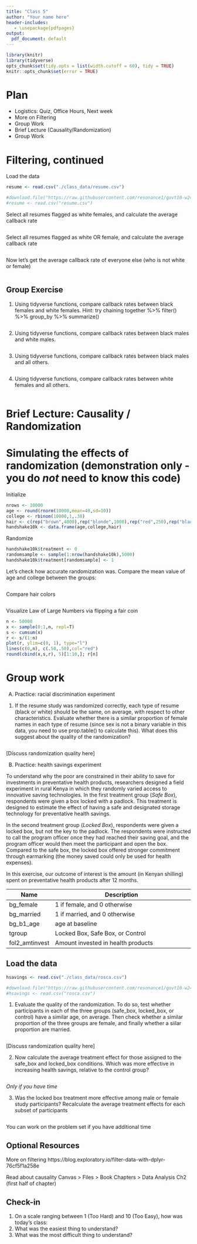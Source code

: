 ```yaml
---
title: "Class 5"
author: "Your name here"
header-includes:
   - \usepackage{pdfpages}
output:
  pdf_document: default
---
```


```r
library(knitr)
library(tidyverse)
opts_chunk$set(tidy.opts = list(width.cutoff = 60), tidy = TRUE)
knitr::opts_chunk$set(error = TRUE)
```

# Plan

* Logistics: Quiz, Office Hours, Next week
* More on Filtering
* Group Work
* Brief Lecture (Causality/Randomization)
* Group Work


# Filtering, continued

Load the data

```r
resume <- read.csv("./class_data/resume.csv")

#download.file("https://raw.githubusercontent.com/resonance1/govt10-w24/main/class_data/resume.csv","resume.csv")
#resume <- read.csv("resume.csv")

```

Select all resumes flagged as white females, and calculate the average callback rate

```r

```

Select all resumes flagged as white OR female, and calculate the average callback rate

```r

```

Now let's get the average callback rate of everyone else (who is not white or female)

```r

```


## Group Exercise

1. Using tidyverse functions, compare callback rates between black females and white females. Hint: try chaining together %>% filter() %>% group_by %>% summarize()

```r

```

2. Using tidyverse functions, compare callback rates between black males and white males. 

```r

```

3. Using tidyverse functions, compare callback rates between black males and all others. 

```r

```

4. Using tidyverse functions, compare callback rates between white females and all others.

```r

```


# Brief Lecture: Causality / Randomization 

# Simulating the effects of randomization (demonstration only - you do *not* need to know this code)

Initialize

```r
nrows <- 10000
age <- round(rnorm(10000,mean=40,sd=10))
college <- rbinom(10000,1,.38)
hair <- c(rep("brown",4000),rep("blonde",1000),rep("red",250),rep("black",4750))
handshake10k <- data.frame(age,college,hair)
```

Randomize

```r
handshake10k$treatment <- 0
randomsample <- sample(1:nrow(handshake10k),5000)
handshake10k$treatment[randomsample] <- 1
```

Let's check how accurate randomization was. Compare the mean value of age and college between the groups:

```r


```

Compare hair colors

```r

```

Visualize Law of Large Numbers via flipping a fair coin

```r
n <- 50000
x <- sample(0:1,n, repl=T)
s <- cumsum(x)
r <- s/(1:n)
plot(r, ylim=c(0, 1), type="l")
lines(c(0,n), c(.50,.50),col="red")
round(cbind(x,s,r), 5)[1:10,]; r[n]
```


# Group work

A) Practice: racial discrimination experiment

1. If the resume study was randomized correctly, each type of resume (black or white) should be the same, on average, with respect to other characteristics. Evaluate whether there is a similar proportion of female names in each type of resume (since sex is not a binary variable in this data, you need to use prop.table() to calculate this). What does this suggest about the quality of the randomization?

```r


```

[Discuss randomization quality here]

B) Practice: health savings experiment

To understand why the poor are constrained in their ability to save for investments in preventative health products, researchers designed a field experiment in rural Kenya in which they randomly varied access to innovative saving technologies.  In the first treatment group (*Safe Box*), respondents were given a box locked with a padlock. This treatment is designed to estimate the effect of having a safe and designated storage technology for preventative health savings.  

In the second treatment group (*Locked Box*), respondents were given a locked box, but not the key to the padlock. The respondents were instructed to call the program officer once they had reached their saving goal, and the program officer would then meet the participant and open the box. Compared to the safe box, the locked box offered stronger commitment through earmarking (the money saved could only be used for health expenses). 

In this exercise, our outcome of interest is the amount (in Kenyan shilling) spent on preventative health products after 12 months.


| Name           | Description                                                     |
|----------------|-----------------------------------------------------------------|
| bg_female      | 1 if female, and 0 otherwise                                    |
| bg_married     | 1 if married, and 0 otherwise                                   |
| bg_b1_age      | age at baseline                                                 |
| tgroup         | Locked Box, Safe Box, or Control                                |
| fol2_amtinvest | Amount invested in health products                              |
 
## Load the data

```r
hsavings <- read.csv("./class_data/rosca.csv")

#download.file("https://raw.githubusercontent.com/resonance1/govt10-w24/main/class_data/rosca.csv","rosca.csv")
#hsavings <- read.csv("rosca.csv")

```

1. Evaluate the quality of the randomization. To do so, test whether participants in each of the three groups (safe_box, locked_box, or control) have a similar age, on average. Then check whether a similar proportion of the three groups are female, and finally whether a siilar proportion are married. 

```r


```

[Discuss randomization quality here]

2. Now calculate the average treatment effect for those assigned to the safe_box and locked_box conditions. Which was more effective in increasing health savings, relative to the control group?

```r



```

_Only if you have time_

3. Was the locked box treatment more effective among male or female study participants? Recalculate the average treatment effects for each subset of participants

```r

```

You can work on the problem set if you have additional time


## Optional Resources

More on filtering
https://blog.exploratory.io/filter-data-with-dplyr-76cf5f1a258e

Read about causality
Canvas > Files > Book Chapters > Data Analysis Ch2 (first half of chapter)


## Check-in

1. On a scale ranging between 1 (Too Hard) and 10 (Too Easy), how was today's class: 
2. What was the easiest thing to understand?
3. What was the most difficult thing to understand?